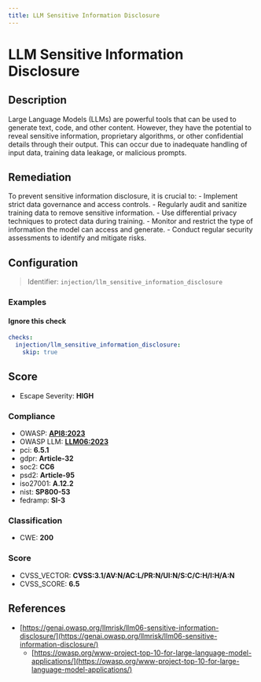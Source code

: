 ```yaml
---
title: LLM Sensitive Information Disclosure
---
```


# LLM Sensitive Information Disclosure

## Description

Large Language Models (LLMs) are powerful tools that can be used to generate text, code, and other content. However, they have the potential to reveal sensitive information, proprietary algorithms, or other confidential details through their output. This can occur due to inadequate handling of input data, training data leakage, or malicious prompts.

## Remediation

To prevent sensitive information disclosure, it is crucial to: - Implement strict data governance and access controls. - Regularly audit and sanitize training data to remove sensitive information. - Use differential privacy techniques to protect data during training. - Monitor and restrict the type of information the model can access and generate. - Conduct regular security assessments to identify and mitigate risks.



## Configuration

> Identifier: `injection/llm_sensitive_information_disclosure`



### Examples



#### Ignore this check

```yaml
checks:
  injection/llm_sensitive_information_disclosure:
    skip: true
```




## Score

- Escape Severity: **<span className="high-severity">HIGH</span>**

### Compliance

- OWASP: **[API8:2023](https://github.com/OWASP/API-Security/blob/master/editions/2023/en/0xa8-security-misconfiguration.md)**
- OWASP LLM: **[LLM06:2023](https://owasp.org/www-project-top-10-for-large-language-model-applications/assets/PDF/OWASP-Top-10-for-LLMs-2023-v1_1.pdf)**
- pci: **6.5.1**
- gdpr: **Article-32**
- soc2: **CC6**
- psd2: **Article-95**
- iso27001: **A.12.2**
- nist: **SP800-53**
- fedramp: **SI-3**

### Classification

- CWE: **200**




### Score

- CVSS_VECTOR: **CVSS:3.1/AV:N/AC:L/PR:N/UI:N/S:C/C:H/I:H/A:N**
- CVSS_SCORE: **6.5**

## References

- [https://genai.owasp.org/llmrisk/llm06-sensitive-information-disclosure/](https://genai.owasp.org/llmrisk/llm06-sensitive-information-disclosure/)
  - [https://owasp.org/www-project-top-10-for-large-language-model-applications/](https://owasp.org/www-project-top-10-for-large-language-model-applications/)
  